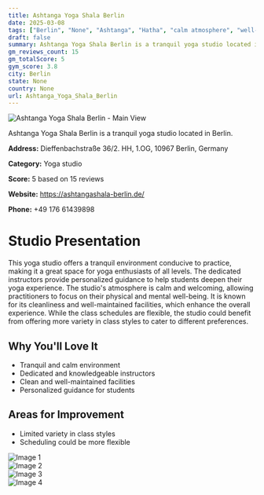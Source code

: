 ```yaml
---
title: Ashtanga Yoga Shala Berlin
date: 2025-03-08
tags: ["Berlin", "None", "Ashtanga", "Hatha", "calm atmosphere", "well-maintained", "Berlin"]  
draft: false
summary: Ashtanga Yoga Shala Berlin is a tranquil yoga studio located in Berlin.
gm_reviews_count: 15
gm_totalScore: 5
gym_score: 3.8
city: Berlin
state: None
country: None
url: Ashtanga_Yoga_Shala_Berlin
---
```


<div className="aspect-[16/9] relative my-8">
  <img 
    src="https://lh5.googleusercontent.com/p/AF1QipN_bjTo83j_JDxKbuHWt7lEGhRfKoO-m1mCA9At=w1920-h1080-k-no"
    alt="Ashtanga Yoga Shala Berlin - Main View"
    className="object-cover absolute inset-0 w-full h-full rounded-lg"
  />
</div>

Ashtanga Yoga Shala Berlin is a tranquil yoga studio located in Berlin.

**Address:** Dieffenbachstraße 36/2. HH, 1.OG, 10967 Berlin, Germany

**Category:** Yoga studio

**Score:** 5 based on 15 reviews

**Website:** https://ashtangashala-berlin.de/

**Phone:** +49 176 61439898

# Studio Presentation

This yoga studio offers a tranquil environment conducive to practice, making it a great space for yoga enthusiasts of all levels. The dedicated instructors provide personalized guidance to help students deepen their yoga experience. The studio's atmosphere is calm and welcoming, allowing practitioners to focus on their physical and mental well-being. It is known for its cleanliness and well-maintained facilities, which enhance the overall experience. While the class schedules are flexible, the studio could benefit from offering more variety in class styles to cater to different preferences.

## Why You'll Love It

- Tranquil and calm environment
- Dedicated and knowledgeable instructors
- Clean and well-maintained facilities
- Personalized guidance for students

## Areas for Improvement

- Limited variety in class styles
- Scheduling could be more flexible

<div className="grid grid-cols-1 xl:grid-cols-2 gap-4 my-8">
<div className="aspect-[4/3] relative"><img src="https://lh5.googleusercontent.com/p/AF1QipPLiDX0rFVBimzLvkdS1zj3MMENIw8_1T7YJiFk=w1920-h1080-k-no" alt="Image 1" className="object-cover absolute inset-0 w-full h-full rounded-lg" /></div>
<div className="aspect-[4/3] relative"><img src="https://lh5.googleusercontent.com/p/AF1QipPL9m3gS6c-sBZyJXDACArVzMsIN861Zmaggwtt=w1920-h1080-k-no" alt="Image 2" className="object-cover absolute inset-0 w-full h-full rounded-lg" /></div>
<div className="aspect-[4/3] relative"><img src="https://lh5.googleusercontent.com/p/AF1QipOhZXiuw0AQKcjPHbG0CLX3-SbnSJe7mgujH9wj=w1920-h1080-k-no" alt="Image 3" className="object-cover absolute inset-0 w-full h-full rounded-lg" /></div>
<div className="aspect-[4/3] relative"><img src="https://lh5.googleusercontent.com/p/AF1QipM2ZFFb3QcSGCHOqsdgzogZV4YGqNtfL9nYCWN7=w1920-h1080-k-no" alt="Image 4" className="object-cover absolute inset-0 w-full h-full rounded-lg" /></div>
</div>